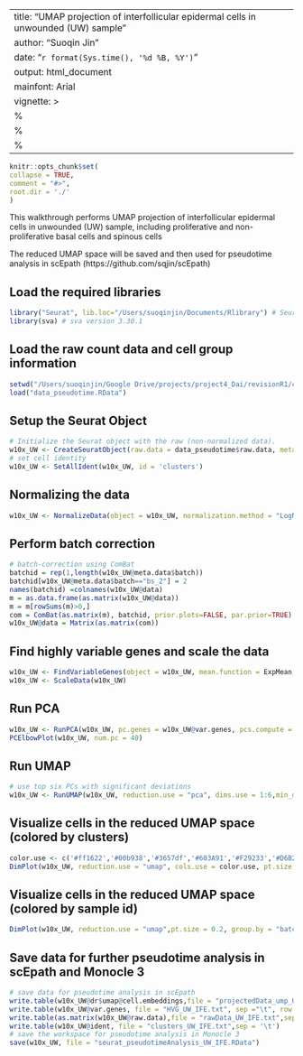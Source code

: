 
---
title: "UMAP projection of interfollicular epidermal cells in unwounded (UW) sample"
author: "Suoqin Jin"
date: "`r format(Sys.time(), '%d %B, %Y')`"
output: html_document
mainfont: Arial
vignette: >
  %\VignetteIndexEntry{Pseudotime analysis of interfollicular epidermal cells in UW sample}
  %\VignetteEngine{knitr::rmarkdown}
  %\VignetteEncoding{UTF-8}
---

  ```r
knitr::opts_chunk$set(
  collapse = TRUE,
  comment = "#>",
  root.dir = './'
)
```

This walkthrough performs UMAP projection of interfollicular epidermal cells in unwounded (UW) sample, including proliferative and non-proliferative basal cells and spinous cells

The reduced UMAP space will be saved and then used for pseudotime analysis in scEpath (https://github.com/sqjin/scEpath)


## Load the required libraries
```r
library("Seurat", lib.loc="/Users/suoqinjin/Documents/Rlibrary") # Seurat version 2.3.4
library(sva) # sva version 3.30.1
```

## Load the raw count data and cell group information

```r
setwd("/Users/suoqinjin/Google Drive/projects/project4_Dai/revisionR1/codes_submit")
load("data_pseudotime.RData")
```

## Setup the Seurat Object
```r
# Initialize the Seurat object with the raw (non-normalized data).
w10x_UW <- CreateSeuratObject(raw.data = data_pseudotime$raw.data, meta.data = data_pseudotime$meta.data)
# set cell identity
w10x_UW <- SetAllIdent(w10x_UW, id = 'clusters')
```

## Normalizing the data
```r
w10x_UW <- NormalizeData(object = w10x_UW, normalization.method = "LogNormalize", scale.factor = 10000)
```

## Perform batch correction
```r
# batch-correction using ComBat
batchid = rep(1,length(w10x_UW@meta.data$batch))
batchid[w10x_UW@meta.data$batch=="bs_2"] = 2
names(batchid) =colnames(w10x_UW@data)
m = as.data.frame(as.matrix(w10x_UW@data))
m = m[rowSums(m)>0,]
com = ComBat(as.matrix(m), batchid, prior.plots=FALSE, par.prior=TRUE)
w10x_UW@data = Matrix(as.matrix(com))
```

## Find highly variable genes and scale the data
```r
w10x_UW <- FindVariableGenes(object = w10x_UW, mean.function = ExpMean, dispersion.function = LogVMR, x.low.cutoff = 0.01, x.high.cutoff = 4, y.cutoff = 0.6, do.plot = FALSE)
w10x_UW <- ScaleData(w10x_UW)
```

## Run PCA
```r
w10x_UW <- RunPCA(w10x_UW, pc.genes = w10x_UW@var.genes, pcs.compute = 40, do.print = FALSE)
PCElbowPlot(w10x_UW, num.pc = 40)
```

## Run UMAP
```r
# use top six PCs with significant deviations
w10x_UW <- RunUMAP(w10x_UW, reduction.use = "pca", dims.use = 1:6,min_dist = 0.35)
```

## Visualize cells in the reduced UMAP space (colored by clusters)
```r
color.use <- c('#ff1622','#00b938','#3657df','#603A91','#F29233','#D6B239')
DimPlot(w10x_UW, reduction.use = "umap", cols.use = color.use, pt.size = 0.2)
```

## Visualize cells in the reduced UMAP space (colored by sample id)
```r
DimPlot(w10x_UW, reduction.use = "umap",pt.size = 0.2, group.by = "batch", cols.use = c("#F8766D","#C49A00"))
```

## Save data for further pseudotime analysis in scEpath and Monocle 3
```r
# save data for pseudotime analysis in scEpath
write.table(w10x_UW@dr$umap@cell.embeddings,file = "projectedData_ump_UW_IFE.txt",sep = '\t')
write.table(w10x_UW@var.genes, file = "HVG_UW_IFE.txt", sep ="\t", row.names = F, col.names = F)
write.table(as.matrix(w10x_UW@raw.data),file = "rawData_UW_IFE.txt",sep = '\t')
write.table(w10x_UW@ident, file = "clusters_UW_IFE.txt",sep = '\t')
# save the workspace for pseudotime analysis in Monocle 3
save(w10x_UW, file = "seurat_pseudotimeAnalysis_UW_IFE.RData")

```


